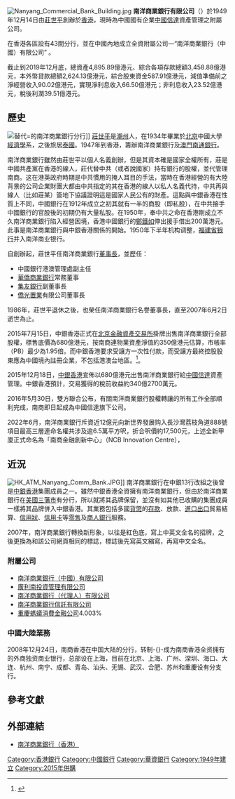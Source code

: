 {{Infobox Company 
|company_name=南洋商業銀行有限公司
|company_name_en=Nanyang Commercial Bank, Limited
|company_logo=[[File:NanyangCommercialBank_logo.svg|250px]]
|company_type=[[中國信達|中國信達]]資產管理全資附屬公司
|company_slogan=引領七十載，與您創未來
|market_information=
|abbreviated_name=
|foundation=1949年12月14日
|location={{HKG}}<br/>[[中環|中環]][[德輔道|德輔道中]]151號<br/>南洋商業銀行大廈
|zip_code=
|area_served=
|key_people=[[創辦人|創辦人]]：[[莊世平|莊世平]]<br/>[[董事長|董事長]]：[[陳孝周|陳孝周]]<br/>[[總裁|總裁]]：刘鈞
|industry=[[銀行|銀行]]
|products=[[商業銀行|商業銀行]]
|services=
|capital=587.91億港元（2019年）
|revenue=
|operating_income=78.42億港元（2019年）
|profit=39.51億港元（2019年）
|market_value=
|num_employees=
|P/E ratio=
|earnings per share=
|Net asset value=
|accounting_period=
|parent=[[中國信達|中國信達]]（100%）
|major_shareholder=
|divisions=
|subsid=[[南洋商業銀行（中國）|南洋商業銀行（中國）]]
|homepage= http://www.ncb.com.hk/
|footnotes=
|width=}}
[[File:Nanyang_Commercial_Bank_Building.jpg|thumb]]
'''南洋商業銀行有限公司'''（{{lang|en|Nanyang Commercial Bank，NCB}}）於1949年12月14日由[[莊世平|莊世平]]創辦於[[香港|香港]]，現時為中國國有企業[[中國信達|中國信達]]資產管理之附屬公司。

在香港各區設有43間分行，並在中國內地成立全資附屬公司—“南洋商業銀行（中國）有限公司” 。

截止到2019年12月底，總資產4,895.89億港元、綜合各項存款總額3,458.88億港元，本外幣貸款總額2,624.13億港元，綜合股東資金587.91億港元，減值準備前之淨經營收入90.02億港元，實現淨利息收入66.50億港元；非利息收入23.52億港元，稅後利潤39.51億港元。

== 歷史 ==
[[File:HK_Kennedy_Town_卑路乍街_Belcher's_Street_86_南生大廈_Nam_Sang_Building_Nanyang_Commercial_Bank_NCBank_Smithfield_Aug-2010.JPG|替代=]]的南洋商業銀行分行]]
[[莊世平|莊世平]]是[[潮州|潮州]]人，在1934年畢業於[[北京|北京]]中國大學[[經濟學|經濟學]]系，之後旅居[[泰國|泰國]]。1947年到香港，籌辦南洋商業銀行及[[澳門|澳門]][[南通銀行|南通銀行]]。

南洋商業銀行雖然由莊世平以個人名義創辦，但是其資本確是國家全權所有，莊是中國共產黨在香港的線人，莊代替中共（或者說國家）持有銀行的股權，並代管理南商。这在港英政府時期是中共慣用的掩人耳目的手法，當時在香港經營的有大陸背景的公司企業財團大都由中共指定的其在香港的線人以私人名義代持，中共再與線人（比如莊某）簽地下協議證明這是國家人民公有的財產。這點與中銀香港在性質上不同，中國銀行在1912年成立之初其就有一半的商股（即私股），在中共接手中國銀行的官股後的初期仍有大量私股。在1950年，奉中共之命在香港剛成立不久南洋商業銀行陷入經營困境，香港中國銀行的[[鄭鐵如|鄭鐵如]]伸出援手借出200萬港元。此事是南洋商業銀行與中銀香港關係的開始。1950年下半年机构调整，[[福建省银行|福建省银行]]并入南洋商业银行。

自創辦起，莊世平任南洋商業銀行[[董事長|董事長]]，並歷任：
* 中國銀行港澳管理處副主任
* [[華僑商業銀行_(香港)|華僑商業銀行]]常務董事
* [[集友銀行|集友銀行]]副董事長
* [[僑光置業|僑光置業]]有限公司董事長

1986年，莊世平退休之後，也榮任南洋商業銀行名譽董事長，直至2007年6月2日逝世為止。

2015年7月15日，中銀香港正式在[[北京金融資產交易所|北京金融資產交易所]]掛牌出售南洋商業銀行全部股權，標售底價為680億港元，按南商連物業資產淨值約350億港元估算，市帳率（PB）最少為1.95倍。而中銀香港要求受讓方一次性付款，而受讓方最終控股股東應為中國境內註冊企業，不包括港澳台地區。<ref>{{Cite web |url=http://gj.cfae.cn/gj/web/projectView.jsp?projectId=1436842933089820401300 |title=南洋商业银行有限公司100%股权- 北京金融資產交易所 |access-date=2015-07-16 |archive-date=2018-10-05 |archive-url=https://web.archive.org/web/20181005184523/http://gj.cfae.cn/gj/web/projectView.jsp?projectId=1436842933089820401300 |dead-url=no }}</ref>。

2015年12月18日，[[中銀香港|中銀香港]]宣佈以680億港元出售南洋商業銀行給[[中國信達|中國信達]]資產管理。中銀香港預計，交易獲得的稅前收益約340億2700萬元。

2016年5月30日，雙方聯合公布，有關南洋商業銀行股權轉讓的所有工作全部順利完成，南商即日起成為中國信達旗下公司。

2022年6月，南洋商業銀行斥資近12億元向新世界發展购入長沙灣荔枝角道888號項目最高三層連命名權共涉及逾6.5萬平方呎，折合呎價約17,500元，上述全新甲廈正式命名為「南商金融創新中心」（NCB Innovation Centre），

== 近況 ==
{{update|date=2016年10月}}
[[File:HK_ATM_Nanyang_Comm_Bank.JPG|thumb]]]]
南洋商業銀行在中銀13行改組之後曾是[[中銀香港|中銀香港]]集團成員之一。雖然中銀香港全資擁有南洋商業銀行，但由於南洋商業銀行在[[美國|美國]][[三藩市|三藩市]]有分行，所以就將其品牌保留，並沒有如其他已收購的集團成員一樣將其品牌併入中銀香港。其業務包括多國[[貨幣|貨幣]]的[[存款|存款]]、放款、[[進口|進口]][[出口|出口]]貿易結算、[[信用狀|信用狀]]、[[信用卡|信用卡]]等[[零售|零售]]及[[商人銀行|商人銀行]]服務。

2007年，南洋商業銀行轉換新形象，以往是紅色底，寫上中英文全名的招牌，之後更換為和該公司網頁相同的標誌，標誌後先寫英文縮寫，再寫中文全名。

===附屬公司 ===
* [[南洋商業銀行（中國）有限公司|南洋商業銀行（中國）有限公司]]
* [[廣利南投資管理有限公司|廣利南投資管理有限公司]]
* [[南洋商業銀行（代理人）有限公司|南洋商業銀行（代理人）有限公司]]
* [[南洋商業銀行信託有限公司|南洋商業銀行信託有限公司]]
* [[重慶螞蟻消費金融公司|重慶螞蟻消費金融公司]]4.003%

=== 中國大陸業務 ===
{{main|南洋商業銀行（中國）}}
2008年12月24日，南商香港在中国大陆的分行，转制-{}-成为南商香港全资拥有的外商独资商业银行，总部设在上海，目前在北京、上海、广州、深圳、海口、大连、杭州、南宁、成都、青岛、汕头、无锡、武汉、合肥、苏州和重慶设有分支行。

== 參考文獻 ==
{{Reflist}}

== 外部連結 ==
{{commonscat|Nanyang Commercial Bank, NCB}}
* [http://www.ncb.com.hk 南洋商業銀行（香港）] {{Wayback|url=http://www.ncb.com.hk/ |date=20201205153641 }}

{{中国银行}}
{{HK Bank}}

[[Category:香港銀行|Category:香港銀行]]
[[Category:中國銀行|Category:中國銀行]]
[[Category:華資銀行|Category:華資銀行]]
[[Category:1949年建立|Category:1949年建立]]
[[Category:2015年併購|Category:2015年併購]]
